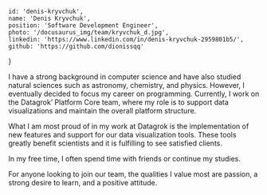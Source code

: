 
    id: 'denis-kryvchuk',
    name: 'Denis Kryvchuk',
    position: 'Software Development Engineer',
    photo: '/docusaurus_img/team/kryvchuk_d.jpg',
    linkedin: 'https://www.linkedin.com/in/denis-kryvchuk-2959801b5/',
    github: 'https://github.com/dionissqq'
}

<Card meta={meta}>

I have a strong background in computer science and have also studied natural sciences such as astronomy, chemistry, and physics. However, I eventually decided to focus my career on programming. Currently, I work on the Datagrok’ Platform Core team, where my role is to support data visualizations and maintain the overall platform structure.

What I am most proud of in my work at Datagrok is the implementation of new features and support for our data visualization tools. These tools greatly benefit scientists and it is fulfilling to see satisfied clients.

In my free time, I often spend time with friends or continue my studies.

For anyone looking to join our team, the qualities I value most are passion, a strong desire to learn, and a positive attitude.

</Card>